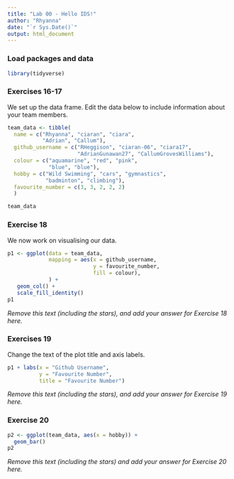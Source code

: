 ```yaml
---
title: "Lab 00 - Hello IDS!"
author: "Rhyanna"
date: "`r Sys.Date()`"
output: html_document
---
```


### Load packages and data

```r
library(tidyverse) 
```

### Exercises 16-17

We set up the data frame. Edit the data below to include information about your team members.

```r
team_data <- tibble(
  name = c("Rhyanna", "ciaran", "ciara", 
           "Adrian", "Callum"),
  github_username = c("RHeggison", "ciaran-06", "ciara17", 
                      "AdrianGunawan27", "CallumGrovesWilliams"), 
  colour = c("aquamarine", "red", "pink", 
             "blue", "blue"),
  hobby = c("Wild Swimming", "cars", "gymnastics", 
            "badminton", "climbing"),
  favourite_number = c(3, 3, 2, 2, 2)
  )

team_data
```

### Exercise 18

We now work on visualising our data. 

```r
p1 <- ggplot(data = team_data, 
             mapping = aes(x = github_username, 
                           y = favourite_number,
                           fill = colour), 
             ) +
   geom_col() +
   scale_fill_identity()
p1
```


*Remove this text (including the stars), and add your answer for Exercise 18 here.*

### Exercises 19

Change the text of the plot title and axis labels.

```r
p1 + labs(x = "Github Username", 
          y = "Favourite Number",
          title = "Favourite Number")
```

*Remove this text (including the stars), and add your answer for Exercise 19 here.*

### Exercise 20

```r
p2 <- ggplot(team_data, aes(x = hobby)) +
  geom_bar()
p2
```

*Remove this text (including the stars) and add your answer for Exercise 20 here.*
